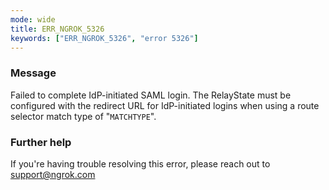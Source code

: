 ```yaml
---
mode: wide
title: ERR_NGROK_5326
keywords: ["ERR_NGROK_5326", "error 5326"]
---
```


### Message

Failed to complete IdP-initiated SAML login. The RelayState must be configured with the redirect URL for IdP-initiated logins when using a route selector match type of "`MATCHTYPE`".

### Further help

If you're having trouble resolving this error, please reach out to [support@ngrok.com](mailto:support@ngrok.com?subject=Help%20with%20ERR_NGROK_5326)
